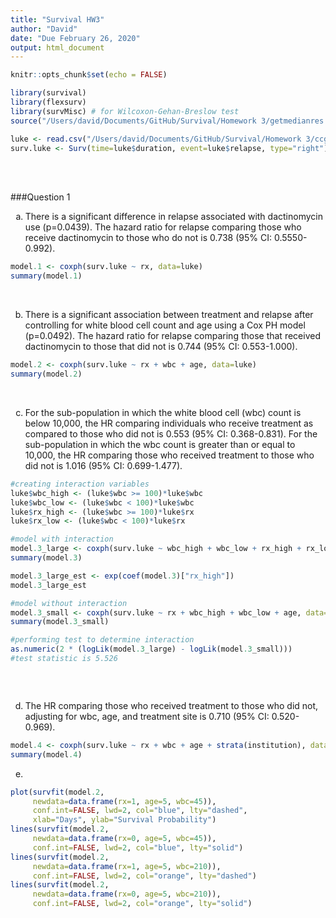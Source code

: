 ```yaml
---
title: "Survival HW3"
author: "David"
date: "Due February 26, 2020"
output: html_document
---
```


```r
knitr::opts_chunk$set(echo = FALSE)
```


```r

library(survival) 
library(flexsurv)
library(survMisc) # for Wilcoxon-Gehan-Breslow test 
source("/Users/david/Documents/GitHub/Survival/Homework 3/getmedianres.R")


```


```r

luke <- read.csv("/Users/david/Documents/GitHub/Survival/Homework 3/ccg803.csv", header=TRUE)
surv.luke <- Surv(time=luke$duration, event=luke$relapse, type="right")

```


<br>
<br>

###Question 1

(a) There is a significant difference in relapse associated with dactinomycin use (p=0.0439). The hazard ratio for relapse comparing those who receive dactinomycin to those who do not is 0.738 (95% CI: 0.5550-0.992). 

```r

model.1 <- coxph(surv.luke ~ rx, data=luke)
summary(model.1)

```


<br>

(b) There is a significant association between treatment and relapse after controlling for white blood cell count and age using a Cox PH model (p=0.0492). The hazard ratio for relapse comparing those that received dactinomycin to those that did not is 0.744 (95% CI: 0.553-1.000). 

```r

model.2 <- coxph(surv.luke ~ rx + wbc + age, data=luke)
summary(model.2)

```

<br>

(c) For the sub-population in which the white blood cell (wbc) count is below 10,000, the HR comparing individuals who receive treatment as compared to those who did not is 0.553 (95% CI: 0.368-0.831). For the sub-population in which the wbc count is greater than or equal to 10,000, the HR comparing those who received treatment to those who did not is 1.016 (95% CI: 0.699-1.477). 

```r

#creating interaction variables
luke$wbc_high <- (luke$wbc >= 100)*luke$wbc
luke$wbc_low <- (luke$wbc < 100)*luke$wbc
luke$rx_high <- (luke$wbc >= 100)*luke$rx
luke$rx_low <- (luke$wbc < 100)*luke$rx

#model with interaction
model.3_large <- coxph(surv.luke ~ wbc_high + wbc_low + rx_high + rx_low + age, data = luke)
summary(model.3)

model.3_large_est <- exp(coef(model.3)["rx_high"])
model.3_large_est

#model without interaction
model.3_small <- coxph(surv.luke ~ rx + wbc_high + wbc_low + age, data=luke)
summary(model.3_small)

#performing test to determine interaction
as.numeric(2 * (logLik(model.3_large) - logLik(model.3_small)))
#test statistic is 5.526



```

<br>

(d) The HR comparing those who received treatment to those who did not, adjusting for wbc, age, and treatment site is 0.710 (95% CI: 0.520-0.969).

```r

model.4 <- coxph(surv.luke ~ rx + wbc + age + strata(institution), data=luke)
summary(model.4)

```


(e) 


```r

plot(survfit(model.2,
     newdata=data.frame(rx=1, age=5, wbc=45)),
     conf.int=FALSE, lwd=2, col="blue", lty="dashed", 
     xlab="Days", ylab="Survival Probability")
lines(survfit(model.2,
     newdata=data.frame(rx=0, age=5, wbc=45)),
     conf.int=FALSE, lwd=2, col="blue", lty="solid")
lines(survfit(model.2,
     newdata=data.frame(rx=1, age=5, wbc=210)),
     conf.int=FALSE, lwd=2, col="orange", lty="dashed")
lines(survfit(model.2,
     newdata=data.frame(rx=0, age=5, wbc=210)),
     conf.int=FALSE, lwd=2, col="orange", lty="solid")

```


